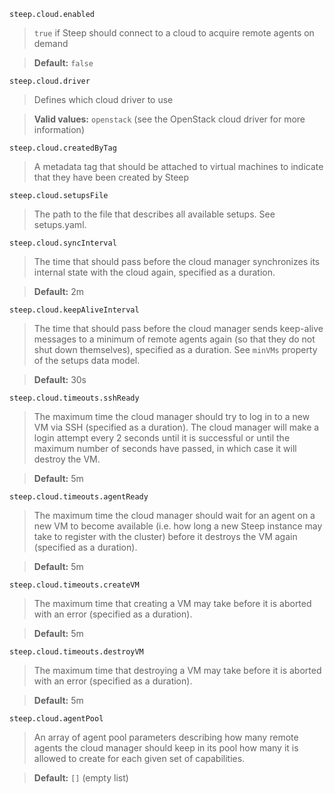 
`steep.cloud.enabled`

> `true` if Steep should connect to a cloud to acquire remote agents on demand

> **Default:** `false`

`steep.cloud.driver`

> Defines which cloud driver to use

> **Valid values:** `openstack` (see the <ScrollLink href="#openstack-cloud-driver">OpenStack cloud driver</ScrollLink> for more information)

`steep.cloud.createdByTag`

> A metadata tag that should be attached to virtual machines to indicate that
> they have been created by Steep

`steep.cloud.setupsFile`

> The path to the file that describes all available
> <ScrollLink href="#setups">setups</ScrollLink>. See
> <ScrollLink href="setupsyaml">setups.yaml</ScrollLink>.

`steep.cloud.syncInterval`

> The time that should pass before the cloud manager synchronizes its internal
> state with the cloud again, specified as a
> <ScrollLink href="#durations">duration</ScrollLink>.

> **Default:** 2m

`steep.cloud.keepAliveInterval`

> The time that should pass before the cloud manager sends keep-alive messages
> to a minimum of remote agents again (so that they do not shut down themselves),
> specified as a <ScrollLink href="#durations">duration</ScrollLink>. See
> `minVMs` property of the <ScrollLink href="#setups">setups</ScrollLink> data
> model.

> **Default:** 30s

`steep.cloud.timeouts.sshReady`

> The maximum time the cloud manager should try to log in to a new VM via SSH
> (specified as a <ScrollLink href="#durations">duration</ScrollLink>).
> The cloud manager will make a login attempt every 2 seconds until it is
> successful or until the maximum number of seconds have passed, in which
> case it will destroy the VM.

> **Default:** 5m

`steep.cloud.timeouts.agentReady`

> The maximum time the cloud manager should wait for an agent on a new VM to
> become available (i.e. how long a new Steep instance may take to register
> with the cluster) before it destroys the VM again (specified as a
> <ScrollLink href="#durations">duration</ScrollLink>).

> **Default:** 5m

`steep.cloud.timeouts.createVM`

> The maximum time that creating a VM may take before it is aborted with an
> error (specified as a <ScrollLink href="#durations">duration</ScrollLink>).

> **Default:** 5m

`steep.cloud.timeouts.destroyVM`

> The maximum time that destroying a VM may take before it is aborted with an
> error (specified as a <ScrollLink href="#durations">duration</ScrollLink>).

> **Default:** 5m

`steep.cloud.agentPool`

> An array of <ScrollLink href="#agent-pool-parameters">agent pool parameters</ScrollLink>
> describing how many remote agents the cloud manager should keep in its pool
> how many it is allowed to create for each given set of capabilities.

> **Default:** `[]` (empty list)
